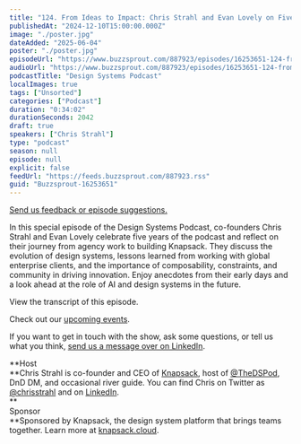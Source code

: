```yaml
---
title: "124. From Ideas to Impact: Chris Strahl and Evan Lovely on Five Years of Design Systems Innovation"
publishedAt: "2024-12-10T15:00:00.000Z"
image: "./poster.jpg"
dateAdded: "2025-06-04"
poster: "./poster.jpg"
episodeUrl: "https://www.buzzsprout.com/887923/episodes/16253651-124-from-ideas-to-impact-chris-strahl-and-evan-lovely-on-five-years-of-design-systems-innovation.mp3"
audioUrl: "https://www.buzzsprout.com/887923/episodes/16253651-124-from-ideas-to-impact-chris-strahl-and-evan-lovely-on-five-years-of-design-systems-innovation.mp3"
podcastTitle: "Design Systems Podcast"
localImages: true
tags: ["Unsorted"]
categories: ["Podcast"]
duration: "0:34:02"
durationSeconds: 2042
draft: true
speakers: ["Chris Strahl"]
type: "podcast"
season: null
episode: null
explicit: false
feedUrl: "https://feeds.buzzsprout.com/887923.rss"
guid: "Buzzsprout-16253651"
---
```

[Send us feedback or episode suggestions.](https://www.buzzsprout.com/twilio/text_messages/887923/open_sms)

In this special episode of the Design Systems Podcast, co-founders Chris Strahl and Evan Lovely celebrate five years of the podcast and reflect on their journey from agency work to building Knapsack. They discuss the evolution of design systems, lessons learned from working with global enterprise clients, and the importance of composability, constraints, and community in driving innovation. Enjoy anecdotes from their early days and a look ahead at the role of AI and design systems in the future.  
  
View the transcript of this episode.

Check out our [upcoming events](https://www.knapsack.cloud/events).

If you want to get in touch with the show, ask some questions, or tell us what you think, [send us a message over on LinkedIn](https://www.linkedin.com/showcase/design-systems-podcast/?viewAsMember=true).  
  
**Host  
**Chris Strahl is co-founder and CEO of [Knapsack](https://www.knapsack.cloud/), host of [@TheDSPod](https://twitter.com/thedspod), DnD DM, and occasional river guide. You can find Chris on Twitter as [@chrisstrahl](https://twitter.com/chrisstrahl) and on [LinkedIn](https://www.linkedin.com/in/chrisstrahl/).  
**  
Sponsor  
**Sponsored by Knapsack, the design system platform that brings teams together. Learn more at [knapsack.cloud](https://www.knapsack.cloud/?utm_source=podcast).
